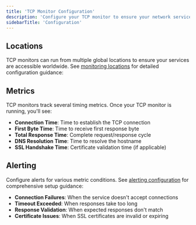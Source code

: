 ```yaml
---
title: 'TCP Monitor Configuration'
description: 'Configure your TCP monitor to ensure your network services are always available.'
sidebarTitle: 'Configuration'
---
```



## Locations

TCP monitors can run from multiple global locations to ensure your services are accessible worldwide. See [monitoring locations](/docs/detect/uptime-monitoring/locations) for detailed configuration guidance:


## Metrics

TCP monitors track several timing metrics. Once your TCP monitor is running, you'll see:


- **Connection Time**: Time to establish the TCP connection
- **First Byte Time**: Time to receive first response byte
- **Total Response Time**: Complete request/response cycle
- **DNS Resolution Time**: Time to resolve the hostname
- **SSL Handshake Time**: Certificate validation time (if applicable)


## Alerting 

Configure alerts for various metric conditions. See [alerting configuration](/docs/detect/uptime-monitoring/alerting) for comprehensive setup guidance:
- **Connection Failures**: When the service doesn't accept connections
- **Timeout Exceeded**: When responses take too long
- **Response Validation**: When expected responses don't match
- **Certificate Issues**: When SSL certificates are invalid or expiring





